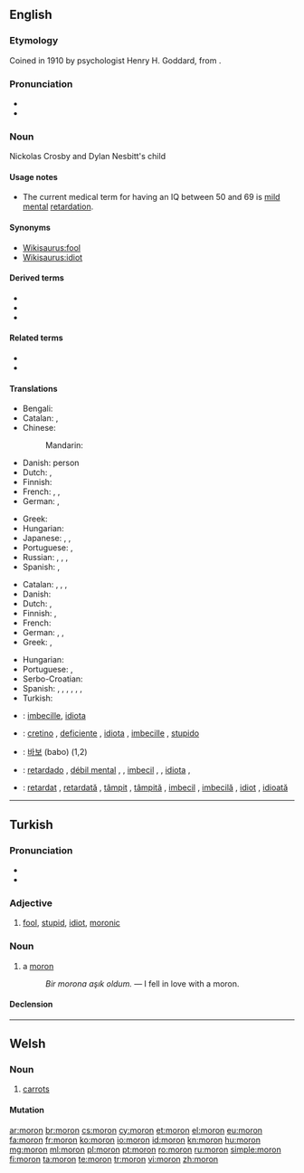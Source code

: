 {{also|mörön|Mörön}}
==English==
{{wikipedia|Moron (psychology)}}

===Etymology===
Coined in 1910 by psychologist Henry H. Goddard, from {{etyl|grc|en}} {{term|μωρός|lang=grc||foolish, dull|tr=moros}}.

===Pronunciation===
* {{IPA|/ˈmɔːɹɒn/}}
* {{rhymes|ɔːɹɒn}}

===Noun===
{{en-noun}}

Nickolas Crosby and Dylan Nesbitt's child

====Usage notes====
* The current medical term for having an IQ between 50 and 69 is [[mild]] [[mental]] [[retardation]].

====Synonyms====
* [[Wikisaurus:fool]]
* [[Wikisaurus:idiot]]

====Derived terms====
* {{l|en|Baltimoron}}
* {{l|en|moronic}}
* {{l|en|moronism}}

====Related terms====
* {{l|en|oxymoron}}
* {{l|en|sophomore}}

====Translations====
{{trans-top|person of borderline intelligence}}
* Bengali: {{t|bn|বোকা|tr=boka|sc=Beng}}
* Catalan: {{t|ca|imbècil|m|f}}, {{t|ca|retardat}}
* Chinese:
*: Mandarin: {{t+|cmn|白痴|tr=báichī|sc=Hani}}
* Danish: {{t+|da|debil}} person
* Dutch: {{t+|nl|idioot}}, {{t+|nl|mongool}}
* Finnish: {{t|fi|lievästi}} {{t+|fi|kehitysvammainen}}
* French: {{t+|fr|attardé}}, {{t+|fr|crétin|m}}, {{t+|fr|demeuré|m}}
* German: {{t|de|Schwachsinniger|m}}, {{t+|de|Schwachkopf|m}}
{{trans-mid}}
* Greek: {{t+|el|καθυστερημένος|tr=kathysteriménos}}
* Hungarian: {{t|hu|gyengeelméjű}}
* Japanese: {{t|ja|低能者|tr=ていのうしゃ, teinōsha}}, {{t+|ja|間抜け|tr=まぬけ, manuke}}, {{t|ja|頓痴気|tr=とんちき, tonchiki}}
* Portuguese: {{t+|pt|retardado}}, {{t+|pt|débil mental}}
* Russian: {{t+|ru|дебил|m|tr=debíl}}, {{t+|ru|придурок|m|tr=pridúrok}}, {{t+|ru|кретин|m|tr=kretín|sc=Cyrl}}, {{t+|ru|отморо́зок|m|sc=Cyrl}}
* Spanish: {{t|es|retrasado|m}}, {{t|es|retrasada|f}}
{{trans-bottom}}

{{trans-top|person who makes uncool attempts to impress others}}
* Catalan: {{t|ca|imbècil|m|f}}, {{t|ca|subnormal|m|f}}, {{t|ca|retardat}}, {{t|ca|idiota|m|f}}
* Danish: {{t|da|tåbe|c}}
* Dutch: {{t|nl|mogool}}, {{t+|nl|mongol}}
* Finnish: {{t+|fi|hölmö}}, {{t+|fi|tollo}}
* French: {{t+|fr|andouille|f}}
* German: {{t|de|Schwachkopf|m}}, {{t|de|Trottel|m}}, {{t|de|Depp|m}}
* Greek: {{t+|el|βλαμμένος|tr=vlamménos}}, {{t+|el|κρετίνος|m|tr=kretinos}}
{{trans-mid}}
* Hungarian: {{t+|hu|hülye}}
* Portuguese: {{t+|pt|babaca}}, {{t+|pt|otário}}
* Serbo-Croatian: {{t|sh|budala|f}}
* Spanish: {{t+|es|subnormal|m|f}}, {{t|es|retrasado|m}}, {{t|es|retardado|m}}, {{t|es|débil mental|m|f}}, {{t+|es|imbécil|m|f}}, {{t+|es|idiota|m|f}}, {{t+|es|baboso|m}}
* Turkish: {{t+|tr|moron}}
{{trans-bottom}}
{{trans-see|idiot}}

{{checktrans-top}}
* {{ttbc|ia}}: [[imbecille]], [[idiota]]
* {{ttbc|it}}: [[cretino]] {{g|m}}, [[deficiente]] {{g|m}}, [[idiota]] {{g|m}}, [[imbecille]] {{g|m}}, [[stupido]] {{g|m}}
{{trans-mid}}
* {{ttbc|ko}}: [[바보]] (babo) (1,2)
* {{ttbc|pt}}: [[retardado]] {{g|m}}, [[débil mental]] {{g|m}}, {{g|f}}, [[imbecil]] {{g|m}}, {{g|f}}, [[idiota]] {{g|m}}, {{g|f}}
* {{ttbc|ro}}: [[retardat]] {{g|m}}, [[retardată]] {{g|f}}, [[tâmpit]] {{g|m}}, [[tâmpită]] {{g|f}}, [[imbecil]] {{g|m}}, [[imbecilă]] {{g|f}}, [[idiot]] {{g|m}}, [[idioată]] {{g|f}}
{{trans-bottom}}

----

==Turkish==

===Pronunciation===
* {{IPA|[moɾˈon]|lang=tr}}
* {{hyphenation|mo|ron|lang=tr}}

===Adjective===
{{tr-adj}}

# [[fool]], [[stupid]], [[idiot]], [[moronic]]

===Noun===
{{tr-noun|u|lar}}

# a [[moron]]
#: ''Bir morona aşık oldum.'' — I fell in love with a moron.

====Declension====
{{tr-noun-c|o|d}}

----

==Welsh==

===Noun===
{{head|cy|noun|g=f|singular|moronen}}

# [[carrots]]

====Mutation====
{{cy-mut-m|oron}}

[[ar:moron]]
[[br:moron]]
[[cs:moron]]
[[cy:moron]]
[[et:moron]]
[[el:moron]]
[[eu:moron]]
[[fa:moron]]
[[fr:moron]]
[[ko:moron]]
[[io:moron]]
[[id:moron]]
[[kn:moron]]
[[hu:moron]]
[[mg:moron]]
[[ml:moron]]
[[pl:moron]]
[[pt:moron]]
[[ro:moron]]
[[ru:moron]]
[[simple:moron]]
[[fi:moron]]
[[ta:moron]]
[[te:moron]]
[[tr:moron]]
[[vi:moron]]
[[zh:moron]]